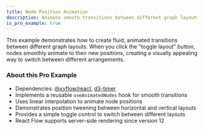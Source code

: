 ```yaml
---
title: Node Position Animation
description: Animate smooth transitions between different graph layouts with interactive controls
is_pro_example: true
---
```


This example demonstrates how to create fluid, animated transitions between different graph layouts. When you click the "toggle layout" button, nodes smoothly animate to their new positions, creating a visually appealing way to switch between different arrangements.

<ProExampleViewer variant="dark" slug="node-position-animation" />

### About this Pro Example

- Dependencies: [@xyflow/react](https://www.npmjs.com/package/@xyflow/react), [d3-timer](https://www.npmjs.com/package/d3-timer)
- Implements a reusable `useAnimatedNodes` hook for smooth transitions
- Uses linear interpolation to animate node positions
- Demonstrates position tweening between horizontal and vertical layouts
- Provides a simple toggle control to switch between different layouts
- React Flow supports server-side rendering since version 12
